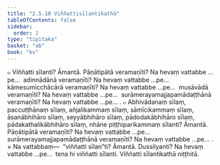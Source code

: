 ```yaml
---
title: "2.5.10 Viññattisīlantikathā"
tableOfContents: false
sidebar:
  order: 2
type: "tipitaka"
basket: "ab"
book: "kv"
---
```



<DynamicBreadcrumb />

<Division number="601" book="kv">

<Paragraph number="1998" book="kv">
๐ Viññatti sīlanti? Āmantā. Pāṇātipātā veramaṇīti? Na hevaṃ vattabbe …pe…  adinnādānā veramaṇīti? Na hevaṃ vattabbe …pe…  kāmesumicchācārā veramaṇīti? Na hevaṃ vattabbe …pe…  musāvādā veramaṇīti? Na hevaṃ vattabbe …pe…  surāmerayamajjapamādaṭṭhānā veramaṇīti? Na hevaṃ vattabbe …pe… .
</Paragraph>

<Paragraph number="1999" book="kv">
๐ Abhivādanaṃ sīlaṃ, paccuṭṭhānaṃ sīlaṃ, añjalikammaṃ sīlaṃ, sāmīcikammaṃ sīlaṃ, āsanābhihāro sīlaṃ, seyyābhihāro sīlaṃ, pādodakābhihāro sīlaṃ, pādakathalikābhihāro sīlaṃ, nhāne piṭṭhiparikammaṃ sīlanti? Āmantā. Pāṇātipātā veramaṇīti? Na hevaṃ vattabbe …pe…  surāmerayamajjapamādaṭṭhānā veramaṇīti? Na hevaṃ vattabbe …pe… .
</Paragraph>

</Division>
<Division number="602" book="kv">

<Paragraph number="2000" book="kv">
× Na vattabbaṃ—  “viññatti sīlan”ti? Āmantā. Dussilyanti? Na hevaṃ vattabbe …pe…  tena hi viññatti sīlanti.

</Paragraph>
</Division>

<Paragraph number="2001" type="center" book="kv">
Viññatti sīlantikathā niṭṭhitā.
</Paragraph>